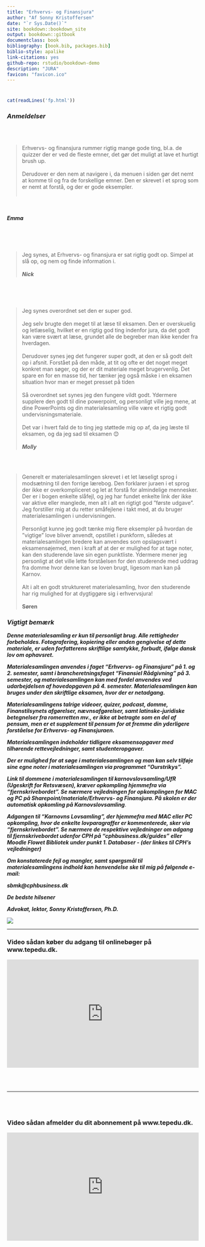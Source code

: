 ```yaml
--- 
title: "Erhvervs- og Finansjura"
author: "Af Sonny Kristoffersen"
date: "`r Sys.Date()`"
site: bookdown::bookdown_site
output: bookdown::gitbook
documentclass: book
bibliography: [book.bib, packages.bib]
biblio-style: apalike
link-citations: yes
github-repo: rstudio/bookdown-demo
description: "JURA"
favicon: "favicon.ico"
---
```



#    {-}



```r
cat(readLines('fp.html'))
```



				



<h3>***Anmeldelser***</h3>

<br><br>




>Erhvervs- og finansjura rummer rigtig mange gode ting, bl.a. de quizzer der er ved de fleste emner, det gør det muligt at lave et hurtigt brush up.<br><br> 
Derudover er den nem at navigere i, da menuen i siden gør det nemt at komme til og fra de forskellige emner. Den er skrevet i et sprog som er nemt at forstå, og der er gode eksempler.<br><br>

<br><br>
***Emma***

<br><br><br>

>Jeg synes, at Erhvervs- og finansjura er sat rigtig godt op. Simpel at slå op, og nem og finde information i.<br><br>
***Nick***

<br><br><br>

>Jeg synes overordnet set den er super god.<br>
<br>Jeg selv brugte den meget til at læse til eksamen. Den er overskuelig og letlæselig, hvilket er en rigtig god ting indenfor jura, da det godt kan være svært at læse, grundet alle de begreber man ikke kender fra hverdagen.<br><br>
Derudover synes jeg det fungerer super godt, at den er så godt delt op i afsnit. Forstået på den måde, at tit og ofte er det noget meget konkret man søger, og der er dit materiale meget brugervenlig. Det spare en for en masse tid, her tænker jeg også måske i en eksamen situation hvor man er meget presset på tiden<br><br>
Så overordnet set synes jeg den fungere vildt godt. Ydermere supplere den godt til dine powerpoint, og personligt ville jeg mene, at dine PowerPoints og din materialesamling ville være et rigtig godt undervisningsmateriale.<br><br>
Det var i hvert fald de to ting jeg støttede mig op af, da jeg læste til eksamen, og da jeg sad til eksamen 😊
<br><br>***Molly***

<br><br>

>Generelt er materialesamlingen skrevet i et let læseligt sprog i modsætning til den forrige lærebog. Den forklarer juraen i et sprog der ikke er overkompliceret og let at forstå for almindelige mennesker. Der er i bogen enkelte slåfejl, og jeg har fundet enkelte link der ikke var aktive eller manglede, men alt i alt en rigtigt god ”første udgave”. Jeg forstiller mig at du retter småfejlene i takt med, at du bruger materialesamlingen i undervisningen. <br><br>
Personligt kunne jeg godt tænke mig flere eksempler på hvordan de ”vigtige” love bliver anvendt, opstillet i punkform, således at materialesamlingen bredere kan anvendes som opslagsvært i eksamensøjemed, men i kraft af at der er mulighed for at tage noter, kan den studerende lave sin egen punktliste. Ydermere mener jeg personligt at det ville lette forståelsen for den studerende med uddrag fra domme hvor denne kan se loven brugt, ligesom man kan på Karnov.<br><br>
Alt i alt en godt struktureret materialesamling, hvor den studerende har rig mulighed for at dygtiggøre sig i erhvervsjura! <br><br>
**Søren** 


<h3>***Vigtigt bemærk***</h3>

***Denne materialesamling er kun til personligt brug. Alle rettigheder forbeholdes. Fotografering, kopiering eller anden gengivelse af dette materiale, er uden forfatterens skriftlige samtykke, forbudt, ifølge dansk lov om ophavsret.***

***Materialesamlingen anvendes i faget “Erhvervs- og Finansjura” på 1. og 2. semester, samt i brancheretningsfaget “Finansiel Rådgivning" på 3. semester, og materialesamlingen kan med fordel anvendes ved udarbejdelsen af hovedopgaven på 4. semester. Materialesamlingen kan bruges under den skriftlige eksamen, hvor der er netadgang.***

***Materialesamlingens talrige videoer, quizer, podcast, domme, Finanstilsynets afgørelser, nævnsafgørelser, samt latinske-juridiske betegnelser fra romerretten mv., er ikke at betragte som en del af pensum, men er et supplement til pensum for at fremme din yderligere forståelse for Erhvervs- og Finansjuraen.***

***Materialesamlingen indeholder tidligere eksamensopgaver med tilhørende rettevejledninger, samt studenteropgaver.***

***Der er mulighed for at søge i materialesamlingen og man kan selv tilføje sine egne noter i materialesamlingen via programmet "Ourstrikys".***

***Link til dommene i materialesamlingen til karnovslovsamling/UfR (Ugeskrift for Retsvæsen), kræver opkompling hjemmefra via "fjernskrivebordet". Se nærmere vejledningen for opkomplingen for MAC og PC på Sharepoint/materiale/Erhvervs- og Finansjura. På skolen er der automatisk opkomling på Karnovslovsamling***. 

***Adgangen til "Karnovns Lovsamling", der hjemmefra med MAC eller PC opkompling, hvor de enkelte lovparagraffer er kommenterede, sker via "fjernskrivebordet". Se nærmere de respektive vejledninger om adgang til fjernskrivebordet udenfor CPH på "cphbusiness.dk/guides" eller Moodle Flowet Bibliotek under punkt 1. Databaser - (der linkes til CPH's vejledninger)***

***Om konstaterede fejl og mangler, samt spørgsmål til materialesamlingens indhold kan henvendelse ske til mig på følgende e-mail:***

***sbmk@cphbusiness.dk***

***De bedste hilsener***

***Advokat, lektor, Sonny Kristoffersen, Ph.D.***


![](img/camus.png)


 

---


<h3>Video sådan køber du adgang til onlinebøger på www.tepedu.dk.</h3>
<style>.embed-container { position: relative; padding-bottom: 56.25%; height: 0; overflow: hidden; max-width: 100%; } .embed-container iframe, .embed-container object, .embed-container embed { position: absolute; top: 0; left: 0; width: 100%; height: 100%; }</style><div class='embed-container'><iframe src='https://player.vimeo.com/video/354519447' frameborder='0' webkitAllowFullScreen mozallowfullscreen allowFullScreen></iframe></div>
  <br>
  <br>

---

  <br>
  <br>
<h3>Video sådan afmelder du dit abonnement på www.tepedu.dk.</h3>
<style>.embed-container { position: relative; padding-bottom: 56.25%; height: 0; overflow: hidden; max-width: 100%; } .embed-container iframe, .embed-container object, .embed-container embed { position: absolute; top: 0; left: 0; width: 100%; height: 100%; }</style><div class='embed-container'><iframe src='https://player.vimeo.com/video/354519512' frameborder='0' webkitAllowFullScreen mozallowfullscreen allowFullScreen></iframe></div>




